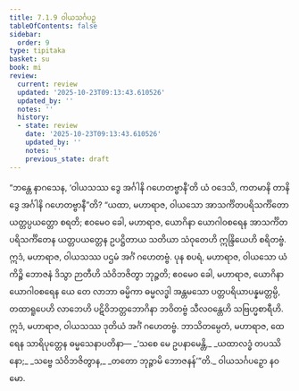 ```yaml
---
title: 7.1.9 ဝါယသင်္ဂပဉှ
tableOfContents: false
sidebar:
  order: 9
type: tipitaka
basket: su
book: mi
review:
  current: review
  updated: '2025-10-23T09:13:43.610526'
  updated_by: ''
  notes: ''
  history:
  - state: review
    date: '2025-10-23T09:13:43.610526'
    updated_by: ''
    notes: ''
    previous_state: draft
---
```



<ReviewStatus review={frontmatter.review} showDetails={true} />

<HypothesisAnnotation frontmatter={frontmatter} />

<DynamicBreadcrumb />

<Division number="233" book="mi" e="ch" v="28">

<Paragraph number="1696" book="mi">
“ဘန္တေ နာဂသေန, ‘ဝါယသဿ ဒွေ အင်္ဂါနိ ဂဟေတဗ္ဗာနီ’တိ ယံ ဝဒေသိ, ကတမာနိ တာနိ ဒွေ အင်္ဂါနိ ဂဟေတဗ္ဗာနီ”တိ? “ယထာ, မဟာရာဇ, ဝါယသော အာသင်္ကိတပရိသင်္ကိတော ယတ္တပ္ပယတ္တော စရတိ; ဧဝမေဝ ခေါ, မဟာရာဇ, ယောဂိနာ ယောဂါဝစရေန အာသင်္ကိတပရိသင်္ကိတေန ယတ္တပယတ္တေန ဥပဋ္ဌိတာယ သတိယာ သံဝုတေဟိ ဣန္ဒြိယေဟိ စရိတဗ္ဗံ. ဣဒံ, မဟာရာဇ, ဝါယသဿ ပဌမံ အင်္ဂံ ဂဟေတဗ္ဗံ.
</Paragraph>

<Paragraph number="1697" book="mi">
ပုန စပရံ, မဟာရာဇ, ဝါယသော ယံ ကိဉ္စိ ဘောဇနံ ဒိသွာ ဉာတီဟိ သံဝိဘဇိတွာ ဘုဉ္ဇတိ; ဧဝမေဝ ခေါ, မဟာရာဇ, ယောဂိနာ ယောဂါဝစရေန ယေ တေ လာဘာ ဓမ္မိကာ ဓမ္မလဒ္ဓါ အန္တမသော ပတ္တပရိယာပန္နမတ္တမ္ပိ, တထာရူပေဟိ လာဘေဟိ ပဋိဝိဘတ္တဘောဂိနာ ဘဝိတဗ္ဗံ သီလဝန္တေဟိ သဗြဟ္မစာရီဟိ. ဣဒံ, မဟာရာဇ, ဝါယသဿ ဒုတိယံ အင်္ဂံ ဂဟေတဗ္ဗံ. ဘာသိတမ္ပေတံ, မဟာရာဇ, ထေရေန သာရိပုတ္တေန ဓမ္မသေနာပတိနာ—
</Paragraph>

<Paragraph number="1698" type="verses" book="mi">
_‘သစေ မေ ဥပနာမေန္တိ,_  
_ယထာလဒ္ဓံ တပဿိနော;_  
_သဗ္ဗေ သံဝိဘဇိတွာန,_  
_တတော ဘုဉ္ဇာမိ ဘောဇနန်’”တိ._  


</Paragraph>
</Division>

<Paragraph number="1699" type="center" book="mi">
ဝါယသင်္ဂပဉှော နဝမော.
</Paragraph>